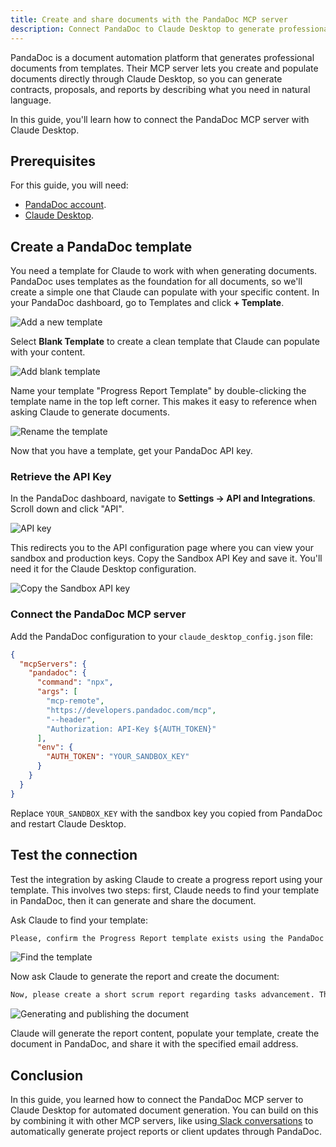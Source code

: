 ```yaml
---
title: Create and share documents with the PandaDoc MCP server
description: Connect PandaDoc to Claude Desktop to generate professional documents from templates using natural language commands.
---
```


PandaDoc is a document automation platform that generates professional documents from templates. Their MCP server lets you create and populate documents directly through Claude Desktop, so you can generate contracts, proposals, and reports by describing what you need in natural language.

In this guide, you'll learn how to connect the PandaDoc MCP server with Claude Desktop.

## Prerequisites 

For this guide, you will need: 

- [PandaDoc account](https://www.pandadoc.com/). 
- [Claude Desktop](https://claude.ai/download). 

## Create a PandaDoc template

You need a template for Claude to work with when generating documents. PandaDoc uses templates as the foundation for all documents, so we'll create a simple one that Claude can populate with your specific content. In your PandaDoc dashboard, go to Templates and click **+ Template**.

![Add a new template](./assets/add-template.png)

Select **Blank Template** to create a clean template that Claude can populate with your content.

![Add blank template](./assets/blank-template.png)

Name your template "Progress Report Template" by double-clicking the template name in the top left corner. This makes it easy to reference when asking Claude to generate documents.

![Rename the template](./assets/rename-template.png)

Now that you have a template, get your PandaDoc API key.

### Retrieve the API Key

In the PandaDoc dashboard, navigate to **Settings → API and Integrations**. Scroll down and click "API".

![API key](./assets/api-settings.png)

This redirects you to the API configuration page where you can view your sandbox and production keys. Copy the Sandbox API Key and save it. You'll need it for the Claude Desktop configuration.

![Copy the Sandbox API key](./assets/sandbox-api-key.png)

### Connect the PandaDoc MCP server

Add the PandaDoc configuration to your `claude_desktop_config.json` file:

```json
{
  "mcpServers": {
    "pandadoc": {
      "command": "npx",
      "args": [
        "mcp-remote",
        "https://developers.pandadoc.com/mcp",
        "--header",
        "Authorization: API-Key ${AUTH_TOKEN}"
      ],
      "env": {
        "AUTH_TOKEN": "YOUR_SANDBOX_KEY"
      }
    }
  }
}
```

Replace `YOUR_SANDBOX_KEY` with the sandbox key you copied from PandaDoc and restart Claude Desktop.

## Test the connection 

Test the integration by asking Claude to create a progress report using your template. This involves two steps: first, Claude needs to find your template in PandaDoc, then it can generate and share the document.

Ask Claude to find your template:

```txt
Please, confirm the Progress Report template exists using the PandaDoc MCP server.
```

![Find the template](./assets/find-template.png)

Now ask Claude to generate the report and create the document:

```txt
Now, please create a short scrum report regarding tasks advancement. Then create a document in PandaDoc with the Progress Report template and fill it with the scrum report. Then, publish and share the document with an_email_address_com.
```

![Generating and publishing the document](./assets/generate-document.png)

Claude will generate the report content, populate your template, create the document in PandaDoc, and share it with the specified email address.

## Conclusion

In this guide, you learned how to connect the PandaDoc MCP server to Claude Desktop for automated document generation. You can build on this by combining it with other MCP servers, like using[ Slack conversations](/mcp/using-mcp/slack-mcp-guide) to automatically generate project reports or client updates through PandaDoc.
